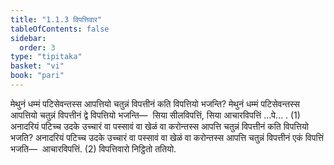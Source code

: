 ```yaml
---
title: "1.1.3 विपत्तिवार"
tableOfContents: false
sidebar:
  order: 3
type: "tipitaka"
basket: "vi"
book: "pari"
---
```



<DynamicBreadcrumb />

<Division number="182" book="pari">

<Paragraph number="573" book="pari">
मेथुनं धम्मं पटिसेवन्तस्स आपत्तियो चतुन्नं विपत्तीनं कति विपत्तियो भजन्ति? मेथुनं धम्मं पटिसेवन्तस्स आपत्तियो चतुन्नं विपत्तीनं द्वे विपत्तियो भजन्ति—  सिया सीलविपत्तिं, सिया आचारविपत्तिं …पे… . (1)
</Paragraph>

<Paragraph number="574" book="pari">
अनादरियं पटिच्च उदके उच्चारं वा पस्सावं वा खेळं वा करोन्तस्स आपत्ति चतुन्नं विपत्तीनं कति विपत्तियो भजति? अनादरियं पटिच्च उदके उच्चारं वा पस्सावं वा खेळं वा करोन्तस्स आपत्ति चतुन्नं विपत्तीनं एकं विपत्तिं भजति—  आचारविपत्तिं. (2)

</Paragraph>
</Division>

<Paragraph number="575" type="center" book="pari">
विपत्तिवारो निट्ठितो ततियो.
</Paragraph>